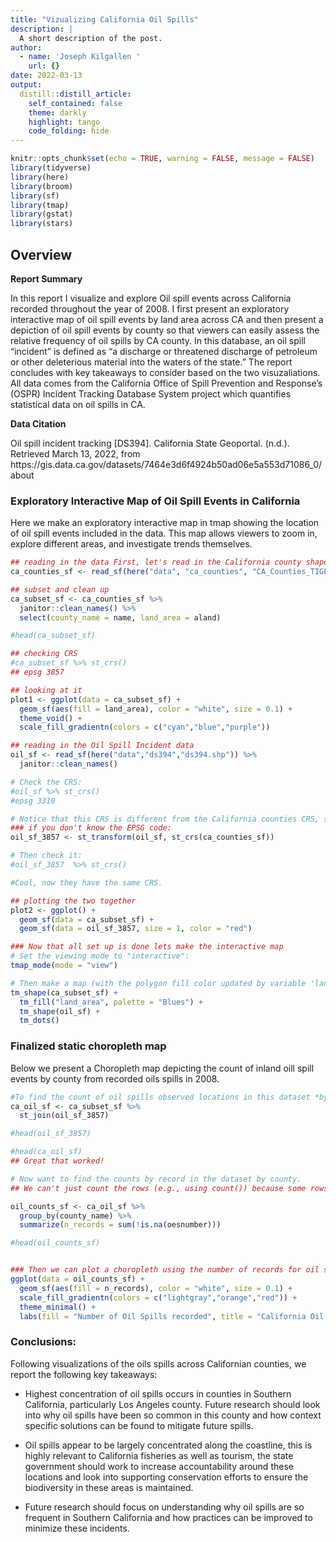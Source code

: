 ```yaml
---
title: "Vizualizing California Oil Spills"
description: |
  A short description of the post.
author:
  - name: 'Joseph Kilgallen '
    url: {}
date: 2022-03-13
output:
  distill::distill_article:
    self_contained: false
    theme: darkly
    highlight: tango
    code_folding: hide
---
```



```r
knitr::opts_chunk$set(echo = TRUE, warning = FALSE, message = FALSE)
library(tidyverse)
library(here)
library(broom)
library(sf)
library(tmap)
library(gstat)
library(stars)
```

## Overview
**Report Summary** 

In this report I visualize and explore Oil spill events across California recorded throughout the year of 2008. I first present an exploratory interactive map of oil spill events by land area across CA and then present a depiction of oil spill events by county so that viewers can easily assess the relative frequency of oil spills by CA county. In this database, an oil spill "incident" is defined as  "a discharge or threatened discharge of petroleum or other deleterious material into the waters of the state." The report concludes with key takeaways to consider based on the two visuzaliations. All data comes from the California Office of Spill Prevention and Response's (OSPR) Incident Tracking Database System project which quantifies statistical data on oil spills in CA. 

**Data Citation** 

Oil spill incident tracking [DS394]. California State Geoportal. (n.d.). Retrieved March 13, 2022, from https://gis.data.ca.gov/datasets/7464e3d6f4924b50ad06e5a553d71086_0/about 

### Exploratory Interactive Map of Oil Spill Events in California

Here we make an exploratory interactive map in tmap showing the location of oil spill events included in the data. This map allows viewers to zoom in, explore different areas, and investigate trends themselves.

```r
## reading in the data First, let's read in the California county shapefile:
ca_counties_sf <- read_sf(here("data", "ca_counties", "CA_Counties_TIGER2016.shp"))

## subset and clean up
ca_subset_sf <- ca_counties_sf %>% 
  janitor::clean_names() %>%
  select(county_name = name, land_area = aland)

#head(ca_subset_sf) 

## checking CRS
#ca_subset_sf %>% st_crs()
## epsg 3857

## looking at it
plot1 <- ggplot(data = ca_subset_sf) +
  geom_sf(aes(fill = land_area), color = "white", size = 0.1) +
  theme_void() +
  scale_fill_gradientn(colors = c("cyan","blue","purple"))

## reading in the Oil Spill Incident data
oil_sf <- read_sf(here("data","ds394","ds394.shp")) %>%
  janitor::clean_names()

# Check the CRS:
#oil_sf %>% st_crs()
#epsg 3310

# Notice that this CRS is different from the California counties CRS, so we'll want to update it to match. Use `st_transform()` to update the CRS:
### if you don't know the EPSG code:
oil_sf_3857 <- st_transform(oil_sf, st_crs(ca_counties_sf))

# Then check it: 
#oil_sf_3857  %>% st_crs()

#Cool, now they have the same CRS. 

## plotting the two together
plot2 <- ggplot() +
  geom_sf(data = ca_subset_sf) +
  geom_sf(data = oil_sf_3857, size = 1, color = "red")

### Now that all set up is done lets make the interactive map
# Set the viewing mode to "interactive":
tmap_mode(mode = "view")

# Then make a map (with the polygon fill color updated by variable 'land_area', updating the color palette to "BuGn"), then add another shape layer for the oil spill records (added as dots):
tm_shape(ca_subset_sf) +
  tm_fill("land_area", palette = "Blues") +
  tm_shape(oil_sf) +
  tm_dots() 

```

### Finalized static choropleth map 

Below we present a Choropleth map depicting the count of inland oill spill events by county from recorded oils spills in 2008.

```r
#To find the count of oil spills observed locations in this dataset *by county*. need to use`st_join()` to combine the two spatial datasets
ca_oil_sf <- ca_subset_sf %>% 
  st_join(oil_sf_3857)

#head(oil_sf_3857)

#head(ca_oil_sf)
## Great that worked!

# Now want to find the counts by record in the dataset by county.  
## We can't just count the rows (e.g., using count()) because some rows are counties with no records (and sesbania information is all NAs)

oil_counts_sf <- ca_oil_sf %>% 
  group_by(county_name) %>%
  summarize(n_records = sum(!is.na(oesnumber)))

#head(oil_counts_sf)


### Then we can plot a choropleth using the number of records for oil spills as the fill color 
ggplot(data = oil_counts_sf) +
  geom_sf(aes(fill = n_records), color = "white", size = 0.1) +
  scale_fill_gradientn(colors = c("lightgray","orange","red")) +
  theme_minimal() +
  labs(fill = "Number of Oil Spills recorded", title = "California Oil Spills By County in 2008")
```

### Conclusions:

Following visualizations of the oils spills across Californian counties, we report the following key takeaways:

- Highest concentration of oil spills occurs in counties in Southern California, particularly Los Angeles county. Future research should look into why oil spills have been so common in this county and how context specific solutions can be found to mitigate future spills.

- Oil spills appear to be largely concentrated along the coastline, this is highly relevant to California fisheries as well as tourism, the state government should work to increase accountability around these locations and look into supporting conservation efforts to ensure the biodiversity in these areas is maintained. 

- Future research should focus on understanding why oil spills are so frequent in Southern California and how practices can be improved to minimize these incidents.



